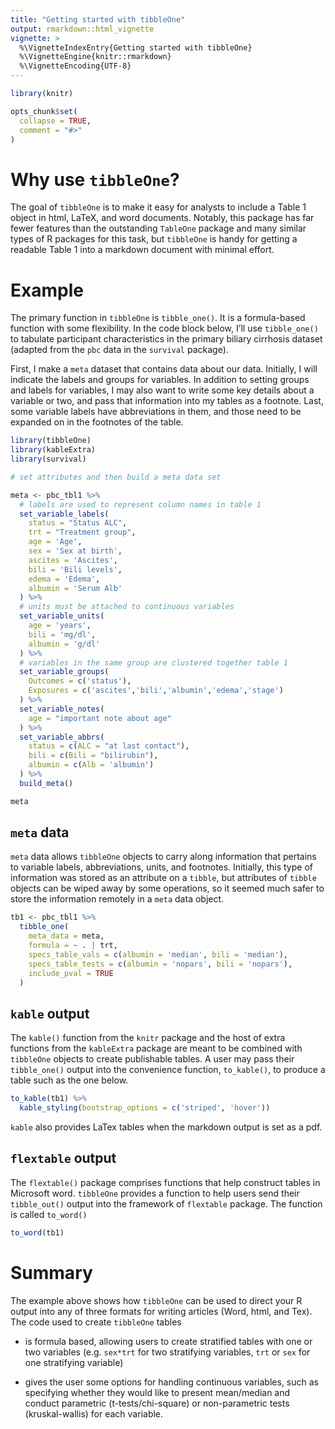 ---
title: "Getting started with tibbleOne"
output: rmarkdown::html_vignette
vignette: >
  %\VignetteIndexEntry{Getting started with tibbleOne}
  %\VignetteEngine{knitr::rmarkdown}
  %\VignetteEncoding{UTF-8}
---

```{r, include = FALSE}

library(knitr)

opts_chunk$set(
  collapse = TRUE,
  comment = "#>"
)

```

# Why use `tibbleOne`?

The goal of `tibbleOne` is to make it easy for analysts to include a Table 1 object in html, LaTeX, and word documents. Notably, this package has far fewer features than the outstanding `TableOne` package and many similar types of R packages for this task, but `tibbleOne` is handy for getting a readable Table 1 into a markdown document with minimal effort.

# Example

The primary function in `tibbleOne` is `tibble_one()`. It is a formula-based function with some flexibility. In the code block below, I'll use `tibble_one()` to tabulate participant characteristics in the primary biliary cirrhosis dataset (adapted from the `pbc` data in the `survival` package). 

First, I make a `meta` dataset that contains data about our data. Initially, I will indicate the labels and groups for variables. In addition to setting groups and labels for variables, I may also want to write some key details about a variable or two, and pass that information into my tables as a footnote. Last, some variable labels have abbreviations in them, and those need to be expanded on in the footnotes of the table.


```{r, message = FALSE}

library(tibbleOne)
library(kableExtra)
library(survival)

# set attributes and then build a meta data set

meta <- pbc_tbl1 %>%
  # labels are used to represent column names in table 1
  set_variable_labels(
    status = "Status ALC",
    trt = "Treatment group",
    age = 'Age',
    sex = 'Sex at birth',
    ascites = 'Ascites',
    bili = 'Bili levels',
    edema = 'Edema',
    albumin = 'Serum Alb'
  ) %>%
  # units must be attached to continuous variables
  set_variable_units(
    age = 'years',
    bili = 'mg/dl',
    albumin = 'g/dl'
  ) %>% 
  # variables in the same group are clustered together table 1
  set_variable_groups(
    Outcomes = c('status'),
    Exposures = c('ascites','bili','albumin','edema','stage')
  ) %>% 
  set_variable_notes(
    age = "important note about age"
  ) %>% 
  set_variable_abbrs(
    status = c(ALC = "at last contact"),
    bili = c(Bili = "bilirubin"),
    albumin = c(Alb = 'albumin')
  ) %>% 
  build_meta()

meta

```

## `meta` data

`meta` data allows `tibbleOne` objects to carry along information that pertains to variable labels, abbreviations, units, and footnotes. Initially, this type of information was stored as an attribute on a `tibble`, but attributes of `tibble` objects can be wiped away by some operations, so it seemed much safer to store the information remotely in a `meta` data object.

```{r}

tb1 <- pbc_tbl1 %>% 
  tibble_one(
    meta_data = meta,
    formula = ~ . | trt,
    specs_table_vals = c(albumin = 'median', bili = 'median'),
    specs_table_tests = c(albumin = 'nopars', bili = 'nopars'),
    include_pval = TRUE
  )

```

## `kable` output

The `kable()` function from the `knitr` package and the host of extra functions from the `kableExtra` package are meant to be combined with `tibbleOne` objects to create publishable tables. A user may pass their `tibble_one()` output into the convenience function, `to_kable()`, to produce a table such as the one below.

```{r}

to_kable(tb1) %>% 
  kable_styling(bootstrap_options = c('striped', 'hover'))

```

`kable` also provides LaTex tables when the markdown output is set as a pdf.

## `flextable` output

The `flextable()` package comprises functions that help construct tables in Microsoft word. `tibbleOne` provides a function to help users send their `tibble_out()` output into the framework of `flextable` package. The function is called `to_word()` 

```{r}

to_word(tb1)

```


# Summary

The example above shows how `tibbleOne` can be used to direct your R output into any of three formats for writing articles (Word, html, and Tex). The code used to create `tibbleOne` tables 

- is formula based, allowing users to create stratified tables with one or two variables (e.g. `sex*trt` for two stratifying variables, `trt` or `sex` for one stratifying variable) 

- gives the user some options for handling continuous variables, such as specifying whether they would like to present mean/median and conduct parametric (t-tests/chi-square) or non-parametric tests (kruskal-wallis) for each variable. 

